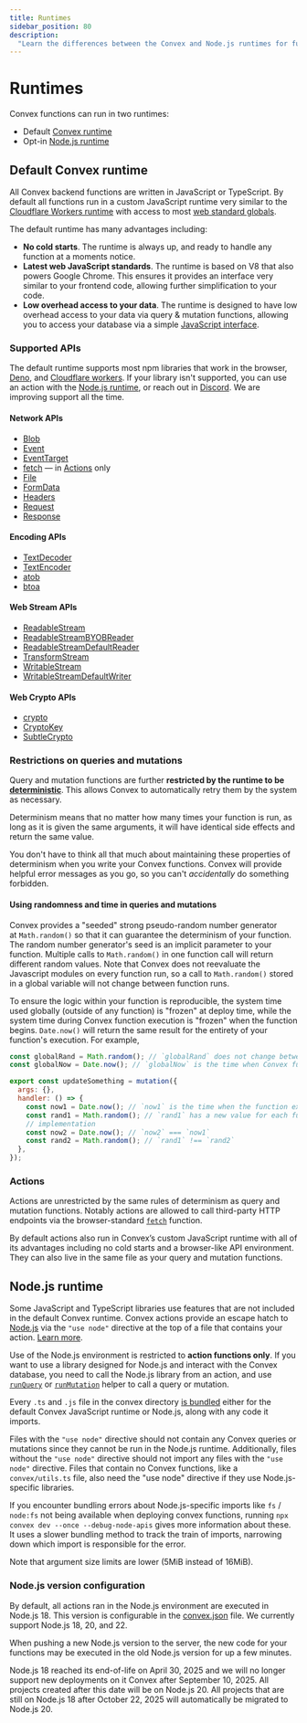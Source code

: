 ```yaml
---
title: Runtimes
sidebar_position: 80
description:
  "Learn the differences between the Convex and Node.js runtimes for functions"
---
```


# Runtimes

Convex functions can run in two runtimes:

- Default [Convex runtime](#default-convex-runtime)
- Opt-in [Node.js runtime](#nodejs-runtime)

## Default Convex runtime

All Convex backend functions are written in JavaScript or TypeScript. By default
all functions run in a custom JavaScript runtime very similar to the
[Cloudflare Workers runtime](https://blog.cloudflare.com/cloud-computing-without-containers/)
with access to most
[web standard globals](https://developer.mozilla.org/en-US/docs/Web/JavaScript/Reference/Global_Objects).

The default runtime has many advantages including:

- **No cold starts**. The runtime is always up, and ready to handle any function
  at a moments notice.
- **Latest web JavaScript standards**. The runtime is based on V8 that also
  powers Google Chrome. This ensures it provides an interface very similar to
  your frontend code, allowing further simplification to your code.
- **Low overhead access to your data**. The runtime is designed to have low
  overhead access to your data via query & mutation functions, allowing you to
  access your database via a simple
  [JavaScript interface](/database/reading-data/reading-data.mdx).

### Supported APIs

The default runtime supports most npm libraries that work in the browser,
[Deno](https://deno.com/), and
[Cloudflare workers](https://developers.cloudflare.com/workers/). If your
library isn't supported, you can use an action with the
[Node.js runtime](#nodejs-runtime), or reach out in
[Discord](https://convex.dev/community). We are improving support all the time.

#### Network APIs

- [Blob](https://developer.mozilla.org/en-US/docs/Web/API/Blob)
- [Event](https://developer.mozilla.org/en-US/docs/Web/API/Event)
- [EventTarget](https://developer.mozilla.org/en-US/docs/Web/API/EventTarget)
- [fetch](https://developer.mozilla.org/en-US/docs/Web/API/fetch) — in
  [Actions](#actions) only
- [File](https://developer.mozilla.org/en-US/docs/Web/API/File)
- [FormData](https://developer.mozilla.org/en-US/docs/Web/API/FormData)
- [Headers](https://developer.mozilla.org/en-US/docs/Web/API/Headers)
- [Request](https://developer.mozilla.org/en-US/docs/Web/API/Request)
- [Response](https://developer.mozilla.org/en-US/docs/Web/API/Response)

#### Encoding APIs

- [TextDecoder](https://developer.mozilla.org/en-US/docs/Web/API/TextDecoder)
- [TextEncoder](https://developer.mozilla.org/en-US/docs/Web/API/TextEncoder)
- [atob](https://developer.mozilla.org/en-US/docs/Web/API/WindowBase64/atob)
- [btoa](https://developer.mozilla.org/en-US/docs/Web/API/WindowBase64/btoa)

#### Web Stream APIs

- [ReadableStream](https://developer.mozilla.org/en-US/docs/Web/API/ReadableStream)
- [ReadableStreamBYOBReader](https://developer.mozilla.org/en-US/docs/Web/API/ReadableStreamBYOBReader)
- [ReadableStreamDefaultReader](https://developer.mozilla.org/en-US/docs/Web/API/ReadableStreamDefaultReader)
- [TransformStream](https://developer.mozilla.org/en-US/docs/Web/API/TransformStream)
- [WritableStream](https://developer.mozilla.org/en-US/docs/Web/API/WritableStream)
- [WritableStreamDefaultWriter](https://developer.mozilla.org/en-US/docs/Web/API/WritableStreamDefaultWriter)

#### Web Crypto APIs

- [crypto](https://developer.mozilla.org/en-US/docs/Web/API/Web_Crypto_API)
- [CryptoKey](https://developer.mozilla.org/en-US/docs/Web/API/CryptoKey)
- [SubtleCrypto](https://developer.mozilla.org/en-US/docs/Web/API/SubtleCrypto)

### Restrictions on queries and mutations

Query and mutation functions are further **restricted by the runtime to be
[deterministic](https://en.wikipedia.org/wiki/Deterministic_algorithm)**. This
allows Convex to automatically retry them by the system as necessary.

Determinism means that no matter how many times your function is run, as long as
it is given the same arguments, it will have identical side effects and return
the same value.

You don't have to think all that much about maintaining these properties of
determinism when you write your Convex functions. Convex will provide helpful
error messages as you go, so you can't *accidentally* do something forbidden.

#### Using randomness and time in queries and mutations

Convex provides a "seeded" strong pseudo-random number generator
at `Math.random()` so that it can guarantee the determinism of your function.
The random number generator's seed is an implicit parameter to your function.
Multiple calls to `Math.random()` in one function call will return different
random values. Note that Convex does not reevaluate the Javascript modules on
every function run, so a call to `Math.random()` stored in a global variable
will not change between function runs.

To ensure the logic within your function is reproducible, the system time used
globally (outside of any function) is "frozen" at deploy time, while the system
time during Convex function execution is "frozen" when the function
begins. `Date.now()` will return the same result for the entirety of your
function's execution. For example,

```javascript
const globalRand = Math.random(); // `globalRand` does not change between runs.
const globalNow = Date.now(); // `globalNow` is the time when Convex functions were deployed.

export const updateSomething = mutation({
  args: {},
  handler: () => {
    const now1 = Date.now(); // `now1` is the time when the function execution started.
    const rand1 = Math.random(); // `rand1` has a new value for each function run.
    // implementation
    const now2 = Date.now(); // `now2` === `now1`
    const rand2 = Math.random(); // `rand1` !== `rand2`
  },
});
```

### Actions

Actions are unrestricted by the same rules of determinism as query and mutation
functions. Notably actions are allowed to call third-party HTTP endpoints via
the browser-standard
[`fetch`](https://developer.mozilla.org/en-US/docs/Web/API/Fetch_API) function.

By default actions also run in Convex’s custom JavaScript runtime with all of
its advantages including no cold starts and a browser-like API environment. They
can also live in the same file as your query and mutation functions.

## Node.js runtime

Some JavaScript and TypeScript libraries use features that are not included in
the default Convex runtime. Convex actions provide an escape hatch to
[Node.js](https://nodejs.org/en/about) via the `"use node"` directive at the top
of a file that contains your action.
[Learn more](/functions/actions.mdx#choosing-the-runtime-use-node).

Use of the Node.js environment is restricted to **action functions only**. If
you want to use a library designed for Node.js and interact with the Convex
database, you need to call the Node.js library from an action, and use
[`runQuery`](/functions/actions.mdx#action-context) or
[`runMutation`](/functions/actions.mdx#action-context) helper to call a query or
mutation.

Every `.ts` and `.js` file in the convex directory
[is bundled](/functions/bundling.mdx) either for the default Convex JavaScript
runtime or Node.js, along with any code it imports.

Files with the `"use node"` directive should not contain any Convex queries or
mutations since they cannot be run in the Node.js runtime. Additionally, files
without the `"use node"` directive should not import any files with the
`"use node"` directive. Files that contain no Convex functions, like a
`convex/utils.ts` file, also need the "use node" directive if they use
Node.js-specific libraries.

If you encounter bundling errors about Node.js-specific imports like `fs` /
`node:fs` not being available when deploying convex functions, running
`npx convex dev --once --debug-node-apis` gives more information about these. It
uses a slower bundling method to track the train of imports, narrowing down
which import is responsible for the error.

Note that argument size limits are lower (5MiB instead of 16MiB).

### Node.js version configuration

By default, all actions ran in the Node.js environment are executed in
Node.js 18. This version is configurable in the
[convex.json](/production/project-configuration.mdx#configuring-the-nodejs-version)
file. We currently support Node.js 18, 20, and 22.

When pushing a new Node.js version to the server, the new code for your
functions may be executed in the old Node.js version for up a few minutes.

Node.js 18 reached its end-of-life on April 30, 2025 and we will no longer
support new deployments on it Convex after September 10, 2025. All projects
created after this date will be on Node.js 20. All projects that are still on
Node.js 18 after October 22, 2025 will automatically be migrated to Node.js 20.

